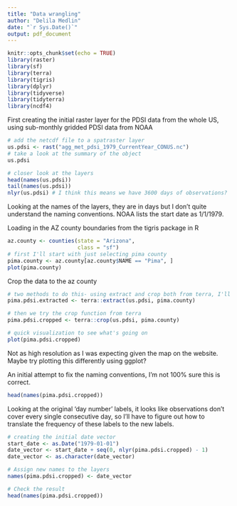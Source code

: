 ```yaml
---
title: "Data wrangling"
author: "Delila Medlin"
date: "`r Sys.Date()`"
output: pdf_document
---
```


```r
knitr::opts_chunk$set(echo = TRUE)
library(raster)
library(sf)
library(terra)
library(tigris)
library(dplyr)
library(tidyverse)
library(tidyterra)
library(ncdf4)
```

First creating the initial raster layer for the PDSI data from the whole US, using sub-monthly gridded PDSI data from NOAA
```r
# add the netcdf file to a spatraster layer 
us.pdsi <- rast("agg_met_pdsi_1979_CurrentYear_CONUS.nc")
# take a look at the summary of the object
us.pdsi

# closer look at the layers
head(names(us.pdsi))
tail(names(us.pdsi))
nlyr(us.pdsi) # I think this means we have 3600 days of observations?
```
Looking at the names of the layers, they are in days but I don't quite understand the naming conventions. NOAA lists the start date as 1/1/1979.


Loading in the AZ county boundaries from the tigris package in R
```r
az.county <- counties(state = "Arizona", 
                      class = "sf") 
# first I'll start with just selecting pima county
pima.county <- az.county[az.county$NAME == "Pima", ]
plot(pima.county)
```

Crop the data to the az county 
```r
# two methods to do this- using extract and crop both from terra, I'll try both to start and then see which is better suited for this use
pima.pdsi.extracted <- terra::extract(us.pdsi, pima.county)

# then we try the crop function from terra
pima.pdsi.cropped <- terra::crop(us.pdsi, pima.county)

# quick visualization to see what's going on
plot(pima.pdsi.cropped)
```
Not as high resolution as I was expecting given the map on the website. Maybe try plotting this differently using ggplot?


#######################################################
An initial attempt to fix the naming conventions, I'm not 100% sure this is correct. 
```r
head(names(pima.pdsi.cropped))
```
Looking at the original 'day number' labels, it looks like  observations don't cover every single consecutive day, so I'll have to figure out how to translate the frequency of these labels to the new labels.
```r
# creating the initial date vector
start_date <- as.Date("1979-01-01")
date_vector <- start_date + seq(0, nlyr(pima.pdsi.cropped) - 1)
date_vector <- as.character(date_vector)

# Assign new names to the layers
names(pima.pdsi.cropped) <- date_vector

# Check the result
head(names(pima.pdsi.cropped))
```
